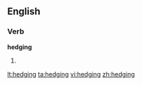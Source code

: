 
==English==

===Verb===
'''hedging'''

# {{present participle of|[[hedge]]}}

[[lt:hedging]]
[[ta:hedging]]
[[vi:hedging]]
[[zh:hedging]]